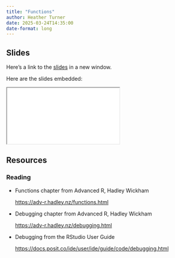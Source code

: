 ```yaml
---
title: "Functions"
author: Heather Turner
date: 2025-03-24T14:35:00
date-format: long
---
```


## Slides

Here's a link to the [slides](/slides/03-functions/index.qmd){target="_blank"} in a new window. 

Here are the slides embedded:

<iframe class="slide-deck ar3x2" src="/slides/03-functions/index.html" title="03-functions slides">
</iframe>

## Resources

### Reading

- Functions chapter from Advanced R, Hadley Wickham

  <https://adv-r.hadley.nz/functions.html>

- Debugging chapter from Advanced R, Hadley Wickham

  <https://adv-r.hadley.nz/debugging.html>
  
- Debugging from the RStudio User Guide

  <https://docs.posit.co/ide/user/ide/guide/code/debugging.html>

